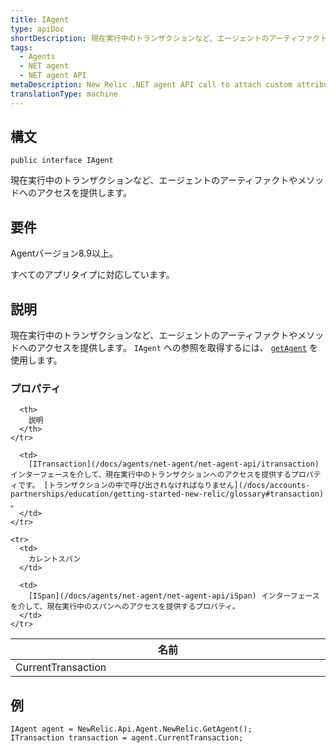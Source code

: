 ```yaml
---
title: IAgent
type: apiDoc
shortDescription: 現在実行中のトランザクションなど、エージェントのアーティファクトやメソッドへのアクセスを提供します。
tags:
  - Agents
  - NET agent
  - NET agent API
metaDescription: New Relic .NET agent API call to attach custom attributes to your transaction data.
translationType: machine
---
```


## 構文

```
public interface IAgent
```

現在実行中のトランザクションなど、エージェントのアーティファクトやメソッドへのアクセスを提供します。

## 要件

Agentバージョン8.9以上。

すべてのアプリタイプに対応しています。

## 説明

現在実行中のトランザクションなど、エージェントのアーティファクトやメソッドへのアクセスを提供します。 `IAgent` への参照を取得するには、 [`getAgent`](/docs/agents/net-agent/net-agent-api/getagent) を使用します。

### プロパティ

<table>
  <thead>
    <tr>
      <th width="25%">
        名前
      </th>

      <th>
        説明
      </th>
    </tr>
  </thead>

  <tbody>
    <tr>
      <td>
        CurrentTransaction
      </td>

      <td>
        [ITransaction](/docs/agents/net-agent/net-agent-api/itransaction) インターフェースを介して、現在実行中のトランザクションへのアクセスを提供するプロパティです。 [トランザクションの中で呼び出されなければなりません](/docs/accounts-partnerships/education/getting-started-new-relic/glossary#transaction) 。
      </td>
    </tr>

    <tr>
      <td>
        カレントスパン
      </td>

      <td>
        [ISpan](/docs/agents/net-agent/net-agent-api/iSpan) インターフェースを介して、現在実行中のスパンへのアクセスを提供するプロパティ。
      </td>
    </tr>
  </tbody>
</table>

## 例

```
IAgent agent = NewRelic.Api.Agent.NewRelic.GetAgent();
ITransaction transaction = agent.CurrentTransaction;
```